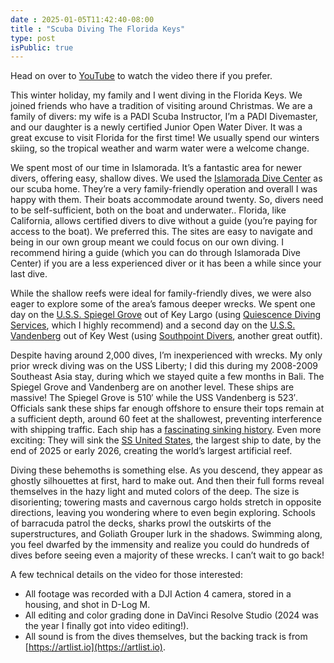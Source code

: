 ```yaml
--- 
date : 2025-01-05T11:42:40-08:00
title : "Scuba Diving The Florida Keys"
type: post
isPublic: true
---
```



<YouTube id='5W0FeY__CUY' />

Head on over to [YouTube](https://www.youtube.com/watch?v=5W0FeY__CUY) to watch the video there if you prefer.

This winter holiday, my family and I went diving in the Florida Keys. We joined friends who have a tradition of visiting around Christmas. We are a family of divers: my wife is a PADI Scuba Instructor, I’m a PADI Divemaster, and our daughter is a newly certified Junior Open Water Diver. It was a great excuse to visit Florida for the first time! We usually spend our winters skiing, so the tropical weather and warm water were a welcome change.

We spent most of our time in Islamorada. It’s a fantastic area for newer divers, offering easy, shallow dives. We used the [Islamorada Dive Center](https://www.islamoradadivecenter.com/) as our scuba home. They’re a very family-friendly operation and overall I was happy with them. Their boats accommodate around twenty. So, divers need to be self-sufficient, both on the boat and underwater.. Florida, like California, allows certified divers to dive without a guide (you’re paying for access to the boat). We preferred this. The sites are easy to navigate and being in our own group meant we could focus on our own diving. I recommend hiring a guide (which you can do through Islamorada Dive Center) if you are a less experienced diver or it has been a while since your last dive.

While the shallow reefs were ideal for family-friendly dives, we were also eager to explore some of the area’s famous deeper wrecks. We spent one day on the [U.S.S. Spiegel Grove](https://en.wikipedia.org/wiki/USS_Spiegel_Grove) out of Key Largo (using [Quiescence Diving Services](https://keylargodiving.com/), which I highly recommend) and a second day on the [U.S.S. Vandenberg](https://en.wikipedia.org/wiki/USNS_General_Hoyt_S._Vandenberg) out of Key West (using [Southpoint Divers](https://southpointdivers.com/), another great outfit).

Despite having around 2,000 dives, I’m inexperienced with wrecks. My only prior wreck diving was on the USS Liberty; I did this during my 2008-2009 Southeast Asia stay, during which we stayed quite a few months in Bali. The Spiegel Grove and Vandenberg are on another level. These ships are massive! The Spiegel Grove is 510′ while the USS Vandenberg is 523′. Officials sank these ships far enough offshore to ensure their tops remain at a sufficient depth, around 60 feet at the shallowest, preventing interference with shipping traffic. Each ship has a [fascinating sinking history](https://www.youtube.com/watch?v=0fI8JsunVQ0). Even more exciting: They will sink the [SS United States](https://en.wikipedia.org/wiki/SS_United_States), the largest ship to date, by the end of 2025 or early 2026, creating the world’s largest artificial reef.

Diving these behemoths is something else. As you descend, they appear as ghostly silhouettes at first, hard to make out. And then their full forms reveal themselves in the hazy light and muted colors of the deep. The size is disorienting; towering masts and cavernous cargo holds stretch in opposite directions, leaving you wondering where to even begin exploring. Schools of barracuda patrol the decks, sharks prowl the outskirts of the superstructures, and Goliath Grouper lurk in the shadows. Swimming along, you feel dwarfed by the immensity and realize you could do hundreds of dives before seeing even a majority of these wrecks. I can’t wait to go back!

A few technical details on the video for those interested:

- All footage was recorded with a DJI Action 4 camera, stored in a housing, and shot in D-Log M.
- All editing and color grading done in DaVinci Resolve Studio (2024 was the year I finally got into video editing!).
- All sound is from the dives themselves, but the backing track is from [https://artlist.io](https://artlist.io).
